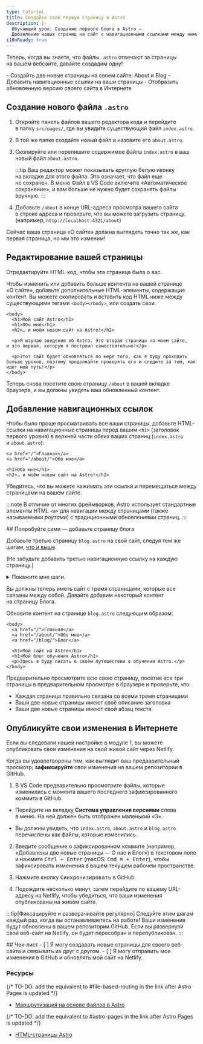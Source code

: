 ```yaml
---
type: tutorial
title: Создайте свою первую страницу в Astro
description: |-
  Обучающий урок: Создание первого блога в Astro —
  Добавление новых страниц на сайт с навигационными ссылками между ними
i18nReady: true
---
```




Теперь, когда вы знаете, что файлы `.astro` отвечают за страницы на вашем вебсайте, давайте создадим одну!

<PreCheck>
  - Создайть две новые страницы на своем сайте: About и Blog
  - Добавить навигационные ссылки на ваши страницы
  - Отобразить обновленную версию своего сайта в Интернете
</PreCheck>

## Создание нового файла `.astro`

1. Откройте панель файлов вашего редактора кода и перейдите в папку `src/pages/`, где вы увидите существующий файл `index.astro`.

2. В той же папке создайте новый файл и назовите его `about.astro`.

3. Скопируйте или перепишите содержимое файла `index.astro` в ваш новый файл `about.astro`.

    :::tip
    Ваш редактор может показывать круглую белую иконку на вкладке для этого файла. Это означает, что файл еще не сохранен. В меню Файл в VS Code включите «Автоматическое сохранение», и вам больше не нужно будет сохранять файлы вручную.
    :::

4. Добавьте `/about` в конце URL-адреса просмотра вашего сайта в строке адреса и проверьте, что вы можете загрузить страницу. (например, `http://localhost:4321/about`)

Сейчас ваша страница «О сайте» должна выглядеть точно так же, как первая страница, но мы это изменим!

## Редактирование вашей страницы

Отредактируйте HTML-код, чтобы эта страница была о вас.

Чтобы изменить или добавить больше контента на вашей странице «О сайте», добавьте дополнительные HTML-элементы, содержащие контент. Вы можете скопировать и вставить код HTML ниже между существующими тегами `<body></body>`, или создать свои.

```astro title="src/pages/about.astro" ins={3-8} del={2}
<body>
  <h1>Мой сайт Astro</h1>
  <h1>Обо мне</h1>
  <h2>… и моём новом сайт на Astro!</h2>

  <p>Я изучаю введение об Astro. Это вторая страница на моем сайте, и это первая, которую я построил самостоятельно!</p>

  <p>Этот сайт будет обновляться по мере того, как я буду проходить больше уроков, поэтому продолжайте проверять его и следите за тем, как идет мой путь!</p>
</body>
```
Теперь снова посетите свою страницу `/about` в вашей вкладке браузера, и вы должны увидеть ваш обновленный контент.

## Добавление навигационных ссылок

Чтобы было проще просматривать все ваши страницы, добавьте HTML-ссылки на навигационные страницы перед вашим `<h1>` (заголовок первого уровня) в верхней части обеих ваших страниц (`index.astro` и `about.astro`):

```astro title="src/pages/about.astro" ins={1-2}
<a href="/">Главная</a>
<a href="/about/">Обо мне</a>

<h1>Обо мне</h1>
<h2>… и моём новом сайт на Astro!</h2>
```

Убедитесь, что вы можете нажимать эти ссылки и перемещаться между страницами на вашем сайте.

:::note
В отличие от многих фреймворков, Astro использует стандартные элементы HTML `<a>` для навигации между страницами (также называемыми _роутами_) с традиционными обновлениями страниц.
:::

<Box icon="puzzle-piece">
## Попробуйте сами — добавьте страницу блога

Добавьте третью страницу `blog.astro` на свой сайт, следуя тем же шагам, [что и выше](#создание-нового-файла-astro).

(Не забудьте добавить третью навигационную ссылку на каждую страницу.)

<details>
<summary>Покажите мне шаги.</summary>
1. Создайте новый файл в папке `src/pages/blog.astro`.
2. Скопируйте весь контент из `index.astro` и вставьте его в `blog.astro`.
3. [Добавьте третью навигационную ссылку](#добавление-навигационных-ссылок) вверху каждой страницы:

```astro title="src/pages/index.astro" ins={4}
<body>
  <a href="/">Главная</a>
  <a href="/about/">Обо мне</a>
  <a href="/blog/">Блог</a>

  <h1>Мой сайт на Astro</h1>
</body>
```
</details>
</Box>

Вы должны теперь иметь сайт с тремя страницами, которые все связаны между собой. Давайте добавим некоторый контент на страницу Блога.

Обновите контент на странице `blog.astro` следующим образом:
```astro astro title="src/pages/blog.astro" ins={7-8} del={6}
<body>
  <a href="/">Главная</a>
  <a href="/about/">Обо мне</a>
  <a href="/blog/">Блог</a>

  <h1>Мой сайт на Astro</h1>
  <h1>Мой блог обучения Astro</h1>
  <p>Здесь я буду писать о своём путешествии в обучении Astro.</p>
</body>
```

Предварительно просмотрите всю свою страницу, посетив все три страницы в предварительном просмотре в браузере и проверьте, что:
- Каждая страница правильно связана со всеми тремя страницами
- Ваши две новые страницы имеют своё описание заголовка
- Ваши две новые страницы имеют свой абзац текста.

## Опубликуйте свои изменения в Интернете
Если вы следовали нашей настройке в модуле 1, вы можете опубликовать свои изменения на свой живой сайт через Netlify.

Когда вы удовлетворены тем, как выглядит ваш предварительный просмотр, **зафиксируйте** свои изменения на вашем репозитории в GitHub.

1. В VS Code предварительно просмотрите файлы, которые изменились с момента вашего последнего зафиксированного коммита в GitHub.

  - Перейдите на вкладку **Система управления версиями** слева в меню. На ней должен быть отображен маленький «3».

  - Вы должны увидеть, что `index.astro`, `about.astro` и `blog.astro` перечислены как файлы, которые изменились.

2. Введите сообщение о зафиксированном коммите (например, «Добавлены две новые страницы — О нас и Блог») в текстовом поле и нажмите <kbd>Ctrl + Enter</kbd> (macOS: <kbd>Cmd ⌘ + Enter</kbd>), чтобы зафиксировать изменения в вашем текущем рабочем пространстве.

3. Нажмите кнопку <kbd>Синхронизировать</kbd> в GitHub.

4. Подождите несколько минут, затем перейдите по вашему URL-адресу на Netlify, чтобы убедиться, что ваши изменения опубликованы на живом сайте.

:::tip[Фиксацируйте и разворачивайте регулярно]
Следуйте этим шагам каждый раз, когда вы останавливаетесь на работе! Ваши изменения будут обновлены в вашем репозитории GitHub. Если вы развернули свой веб-сайт на Netlify, он будет пересобран и перепубликован.
:::



<Box icon="check-list">
## Чек-лист

<Checklist>
- [ ] Я могу создавать новые страницы для своего веб-сайта и связывать их друг с другом.
- [ ] Я могу отправить мои изменения в GitHub и обновлять мой сайт на Netlify.
</Checklist>
</Box>

### Ресурсы

{/* TO-DO: add the equivalent to #file-based-routing in the link after Astro Pages is updated */}
- [Маршрутизация на основе файлов в Astro](/ru/basics/astro-pages/)

{/* TO-DO: add the equivalent to #astro-pages in the link after Astro Pages is updated */}
- [HTML-страницы Astro](/ru/basics/astro-pages/)
